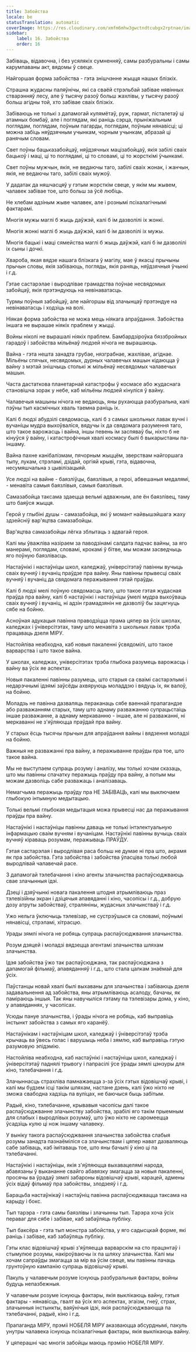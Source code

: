```yaml
---
title: Забойства
locale: be
statusTranslation: automatic
coverImage: https://res.cloudinary.com/xmfm6mhw3gwctndtcubgx2rptnae/image/upload/v1740337243/small_cover_educacion_fundamental_a051170f1c.webp
sidebar:
    label: 16. Забойства
    order: 16
---
```

Забіваць, відавочна, і без усялякіх сумненняў, самы разбуральны і самы карумпаваны акт, вядомы ў свеце.

Найгоршая форма забойства - гэта знішчэнне жыцця нашых блізкіх.

Страшна жудасны паляўнічы, які са сваёй стрэльбай забівае нявінных стварэнняў лесу, але ў тысячу разоў больш жахлівы, у тысячу разоў больш агідны той, хто забівае сваіх блізкіх.

Забіваюць не толькі з дапамогай кулямётаў, руж, гармат, пісталетаў ці атамных бомбаў, але і поглядам, які раніць сэрца, прыніжальным поглядам, поглядам, поўным пагарды, поглядам, поўным нянавісці; ці можна забіць няўдзячным учынкам, чорным учынкам, абразай ці ранячым словам.

Свет поўны бацьказабойцаў, няўдзячных мацізабойцаў, якія забілі сваіх бацькоў і маці, ці то поглядамі, ці то словамі, ці то жорсткімі ўчынкамі.

Свет поўны мужчын, якія, не ведаючы таго, забілі сваіх жонак, і жанчын, якія, не ведаючы таго, забілі сваіх мужоў.

У дадатак да няшчасцяў у гэтым жорсткім свеце, у якім мы жывем, чалавек забівае тое, што больш за ўсё любіць.

Не хлебам адзіным жыве чалавек, але і рознымі псіхалагічнымі фактарамі.

Многія мужы маглі б жыць даўжэй, калі б ім дазволілі іх жонкі.

Многія жонкі маглі б жыць даўжэй, калі б ім дазволілі іх мужы.

Многія бацькі і маці сямейства маглі б жыць даўжэй, калі б ім дазволілі іх сыны і дочкі.

Хвароба, якая вядзе нашага блізкага ў магілу, мае ў якасці прычыны прычын словы, якія забіваюць, погляды, якія раняць, няўдзячныя ўчынкі і г.д.

Гэтае састарэлае і выродлівае грамадства поўнае несвядомых забойцаў, якія прэтэндуюць на невінаватасць.

Турмы поўныя забойцаў, але найгоршы від злачынцаў прэтэндуе на невінаватасць і ходзіць на волі.

Ніякая форма забойства не можа мець ніякага апраўдання. Забойства іншага не вырашае ніякіх праблем у жыцці.

Войны ніколі не вырашалі ніякіх праблем. Бамбардзіроўка бяззбройных гарадоў і забойства мільёнаў людзей нічога не вырашаюць.

Вайна - гэта нешта занадта грубае, нязграбнае, жахлівае, агіднае. Мільёны спячых, несвядомых, дурных чалавечых машын кідаюцца ў вайну з мэтай знішчыць столькі ж мільёнаў несвядомых чалавечых машын.

Часта дастаткова планетарнай катастрофы ў космасе або жудаснага становішча зорак у небе, каб мільёны людзей кінуліся ў вайну.

Чалавечыя машыны нічога не ведаюць, яны рухаюцца разбуральна, калі пэўны тып касмічных хваль таемна раніць іх.

Калі б людзі абудзілі свядомасць, калі б з самых школьных лавак вучні і вучаніцы мудра выхоўваліся, вядучы іх да свядомага разумення таго, што такое варожасць і вайна, іншы певень ім заспяваў бы, ніхто б не кінуўся ў вайну, і катастрофічныя хвалі космасу былі б выкарыстаны па-іншаму.

Вайна пахне канібалізмам, пячорным жыццём, зверствам найгоршага тыпу, лукам, стрэламі, дзідай, оргіяй крыві, гэта, відавочна, несумяшчальна з цывілізацыяй.

Усе людзі на вайне - баязліўцы, баязлівыя, а героі, абвешаныя медалямі, - менавіта самыя баязлівыя, самыя баязлівыя.

Самазабойца таксама здаецца вельмі адважным, але ён баязлівец, таму што баяўся жыцця.

Герой у глыбіні душы - самазабойца, які ў момант найвышэйшага жаху здзейсніў вар'яцтва самазабойцы.

Вар'яцтва самазабойцы лёгка зблытаць з адвагай героя.

Калі мы ўважліва назіраем за паводзінамі салдата падчас вайны, за яго манерамі, поглядам, словамі, крокамі ў бітве, мы можам засведчыць яго поўную баязлівасць.

Настаўнікі і настаўніцы школ, каледжаў, універсітэтаў павінны вучыць сваіх вучняў і вучаніц праўдзе пра вайну. Яны павінны прывесці сваіх вучняў і вучаніц да свядомага перажывання гэтай праўды.

Калі б людзі мелі поўную свядомасць таго, што такое гэтая жудасная праўда пра вайну, калі б настаўнікі і настаўніцы ўмелі мудра выхоўваць сваіх вучняў і вучаніц, ні адзін грамадзянін не дазволіў бы зацягнуць сябе на бойню.

Асноўная адукацыя павінна праводзіцца прама цяпер ва ўсіх школах, каледжах і ўніверсітэтах, таму што менавіта з школьных лавак трэба працаваць дзеля МІРУ.

Настойліва неабходна, каб новыя пакаленні ўсвядомілі, што такое варварства і што такое вайна.

У школах, каледжах, універсітэтах трэба глыбока разумець варожасць і вайну ва ўсіх яе аспектах.

Новыя пакаленні павінны разумець, што старыя са сваімі састарэлымі і недарэчнымі ідэямі заўсёды ахвяруюць моладдзю і вядуць іх, як валоў, на бойню.

Моладзь не павінна дазваляць пераканаць сябе ваеннай прапагандзе або разважанням старых, таму што аднаму разважанню супрацьстаіць іншае разважанне, а аднаму меркаванню - іншае, але ні разважанні, ні меркаванні не з'яўляюцца праўдай пра вайну.

У старых ёсць тысячы прычын для апраўдання вайны і вядзення моладзі на бойню.

Важныя не разважанні пра вайну, а перажыванне праўды пра тое, што такое вайна.

Мы не выступаем супраць розуму і аналізу, мы толькі хочам сказаць, што мы павінны спачатку перажыць праўду пра вайну, а потым мы можам дазволіць сабе разважаць і аналізаваць.

Немагчыма перажыць праўду пра НЕ ЗАБІВАЦЬ, калі мы выключаем глыбокую інтымную медытацыю.

Толькі вельмі глыбокая медытацыя можа прывесці нас да перажывання праўды пра вайну.

Настаўнікі і настаўніцы павінны даваць не толькі інтэлектуальную інфармацыю сваім вучням і вучаніцам. Настаўнікі павінны вучыць сваіх вучняў кіраваць розумам, перажываць ПРАЎДУ.

Гэтая састарэлая і выродлівая раса больш не думае ні пра што, акрамя як пра забойства. Гэта забойства і забойства ўласціва толькі любой выродлівай чалавечай расе.

З дапамогай тэлебачання і кіно агенты злачынства распаўсюджваюць свае злачынныя ідэі.

Дзеці і дзяўчынкі новага пакалення штодня атрымліваюць праз тэлевізійны экран і дзіцячыя апавяданні і кіно, часопісы і г.д., добрую дозу атруты забойстваў, страляніны, жудасных злачынстваў і г.д.

Ужо нельга ўключыць тэлевізар, не сустрэўшыся са словамі, поўнымі нянавісці, стрэламі, хітрасцю.

Урады зямлі нічога не робяць супраць распаўсюджвання злачынства.

Розум дзяцей і моладзі вядзецца агентамі злачынства шляхам злачынства.

Ідэя забойства ўжо так распаўсюджана, так распаўсюджана з дапамогай фільмаў, апавяданняў і г.д., што стала цалкам знаёмай для ўсіх.

Паўстанцы новай хвалі былі выхаваны для злачынства і забіваюць дзеля задавальнення ад забойства, яны атрымліваюць асалоду, бачачы, як паміраюць іншыя. Так яны навучыліся гэтаму па тэлевізары дома, у кіно, у апавяданнях, у часопісах.

Усюды пануе злачынства, і ўрады нічога не робяць, каб выправіць інстынкт забойства з самых яго каранёў.

Настаўнікам і настаўніцам школ, каледжаў і ўніверсітэтаў трэба крычаць ва ўвесь голас і варушыць неба і зямлю, каб выправіць гэтую разумовую эпідэмію.

Настойліва неабходна, каб настаўнікі і настаўніцы школ, каледжаў і ўніверсітэтаў паднялі трывогу і папрасілі ўсе ўрады зямлі цэнзуры для кіно, тэлебачання і г.д.

Злачыннасць страхліва памнажаецца з-за ўсіх гэтых відовішчаў крыві, і калі мы будзем ісці такім шляхам, настане дзень, калі ўжо ніхто не зможа свабодна хадзіць па вуліцах, не баючыся быць забітым.

Радыё, кіно, тэлебачанне, крывавыя часопісы далі такое распаўсюджванне злачынству забойства, зрабілі яго такім прыемным для слабых і выродлівых розумаў, што ўжо ніхто не саромеецца ўсадзіць кулю ці нож іншаму чалавеку.

У выніку такога распаўсюджвання злачынства забойства слабыя розумы занадта пазнаёміліся са злачынствам і цяпер нават дазваляюць сабе забіваць, каб імітаваць тое, што яны бачылі ў кіно ці па тэлебачанні.

Настаўнікі і настаўніцы, якія з'яўляюцца выхавацелямі народа, абавязаны ў выкананне свайго абавязку змагацца за новыя пакаленні, просячы ва ўрадаў зямлі забароны відовішчаў крыві, карацей, адмены ўсіх відаў фільмаў пра забойствы, злодзеяў і г.д.

Барацьба настаўнікаў і настаўніц павінна распаўсюджвацца таксама на карыду і бокс.

Тып тарэра - гэта самы баязлівы і злачынны тып. Тaрэра хоча ўсіх пераваг для сябе і забівае, каб забаўляць публіку.

Тып баксёра - гэта тып монстра забойства, у яго садысцкай форме, які раніць і забівае, каб забаўляць публіку.

Гэты клас відовішчаў крыві з'яўляецца варварскім на сто працэнтаў і стымулюе розумы, накіроўваючы іх па шляху злачынства. Калі мы хочам сапраўды змагацца за мір ва ўсім свеце, мы павінны пачаць грунтоўную кампанію супраць відовішчаў крыві.

Пакуль у чалавечым розуме існуюць разбуральныя фактары, войны будуць непазбежныя.

У чалавечым розуме існуюць фактары, якія выклікаюць вайну, гэтыя фактары - нянавісць, гвалт ва ўсіх яго аспектах, эгаізм, гнеў, страх, злачынныя інстынкты, ваяўнічыя ідэі, якія распаўсюджваюцца па тэлебачанні, радыё, кіно і г.д.

Прапаганда МІРУ, прэміі НОБЕЛЯ МІРУ аказваюцца абсурднымі, пакуль унутры чалавека існуюць псіхалагічныя фактары, якія выклікаюць вайну.

У цяперашні час многія забойцы маюць прэмію НОБЕЛЯ МІРУ.

